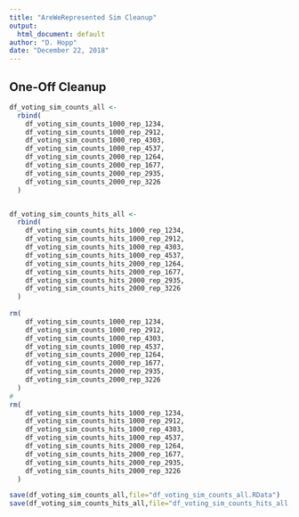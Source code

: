 ```yaml
---
title: "AreWeRepresented Sim Cleanup"
output:
  html_document: default
author: "D. Hopp"
date: "December 22, 2018"
---
```


## One-Off Cleanup  
```r
df_voting_sim_counts_all <-
  rbind(
    df_voting_sim_counts_1000_rep_1234,
    df_voting_sim_counts_1000_rep_2912,
    df_voting_sim_counts_1000_rep_4303,
    df_voting_sim_counts_1000_rep_4537,
    df_voting_sim_counts_2000_rep_1264,
    df_voting_sim_counts_2000_rep_1677,
    df_voting_sim_counts_2000_rep_2935,
    df_voting_sim_counts_2000_rep_3226
  )


df_voting_sim_counts_hits_all <-
  rbind(
    df_voting_sim_counts_hits_1000_rep_1234,
    df_voting_sim_counts_hits_1000_rep_2912,
    df_voting_sim_counts_hits_1000_rep_4303,
    df_voting_sim_counts_hits_1000_rep_4537,
    df_voting_sim_counts_hits_2000_rep_1264,
    df_voting_sim_counts_hits_2000_rep_1677,
    df_voting_sim_counts_hits_2000_rep_2935,
    df_voting_sim_counts_hits_2000_rep_3226
  )
  
rm(
    df_voting_sim_counts_1000_rep_1234,
    df_voting_sim_counts_1000_rep_2912,
    df_voting_sim_counts_1000_rep_4303,
    df_voting_sim_counts_1000_rep_4537,
    df_voting_sim_counts_2000_rep_1264,
    df_voting_sim_counts_2000_rep_1677,
    df_voting_sim_counts_2000_rep_2935,
    df_voting_sim_counts_2000_rep_3226
  )
#
rm(
    df_voting_sim_counts_hits_1000_rep_1234,
    df_voting_sim_counts_hits_1000_rep_2912,
    df_voting_sim_counts_hits_1000_rep_4303,
    df_voting_sim_counts_hits_1000_rep_4537,
    df_voting_sim_counts_hits_2000_rep_1264,
    df_voting_sim_counts_hits_2000_rep_1677,
    df_voting_sim_counts_hits_2000_rep_2935,
    df_voting_sim_counts_hits_2000_rep_3226
  )
```  

```r
save(df_voting_sim_counts_all,file="df_voting_sim_counts_all.RData")
save(df_voting_sim_counts_hits_all,file="df_voting_sim_counts_hits_all.RData")
```

